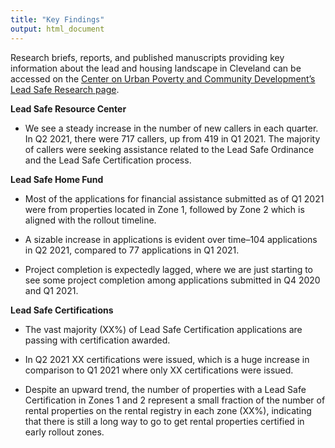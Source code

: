 ```yaml
---
title: "Key Findings"
output: html_document
---
```


Research briefs, reports, and published manuscripts providing key information about the lead and housing landscape in Cleveland can be accessed on the [Center on Urban Poverty and Community Development's Lead Safe Research page](https://case.edu/socialwork/povertycenter/our-work/lead-safe-research).


**Lead Safe Resource Center**

* We see a steady increase in the number of new callers in each quarter.  In Q2 2021, there were 717 callers, up from 419 in Q1 2021.  The majority of callers were seeking assistance related to the Lead Safe Ordinance and the Lead Safe Certification process.

**Lead Safe Home Fund**

* Most of the applications for financial assistance submitted as of Q1 2021 were from properties located in Zone 1, followed by Zone 2 which is aligned with the rollout timeline.

* A sizable increase in applications is evident over time--104 applications  in Q2 2021, compared to 77 applications in Q1 2021.

* Project completion is expectedly lagged, where we are just starting to see some project completion among applications submitted in Q4 2020 and Q1 2021.

**Lead Safe Certifications**

* The vast majority (XX%) of Lead Safe Certification applications are passing with certification awarded.

* In Q2 2021 XX certifications were issued, which is a huge increase in comparison to Q1 2021 where only XX certifications were issued.  

* Despite an upward trend, the number of properties with a Lead Safe Certification in Zones 1 and 2 represent a small fraction of the number of rental properties on the rental registry in each zone (XX%), indicating that there is still a long way to go to get rental properties certified in early rollout zones.

